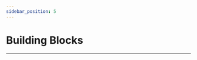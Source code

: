```yaml
---
sidebar_position: 5
---
```


# Building Blocks
---

<cardbox>
  <card
    href="./nezha-inventors-kit/"
    title="Nezha Inventors Kit"
    description="Based on Planet X sensors, [Nezha Inventor's Kit](https://shop.elecfreaks.com/products/elecfreaks-micro-bit-nezha-48-in-1-inventors-kit-without-micro-bit-board?_pos=2&_sid=ed1b6fbd2&_ss=r) is designed for BBC micro:bit. It contains multiple sensors and modules including LED, trimpot, soil moisture sensor, ultrasonic sensor, crash sensor, line-tracking sensor, etc., and also with over 400 pieces of bricks. We've built over 36 cases with this kit aiming to cultivate and inspire kids' creativity and imagination.Make each kid be an inventor from [Nezha Inventor's Kit](https://shop.elecfreaks.com/products/elecfreaks-micro-bit-nezha-48-in-1-inventors-kit-without-micro-bit-board?_pos=2&_sid=ed1b6fbd2&_ss=r)! "
    img={'https://wiki-media-ef.oss-cn-hongkong.aliyuncs.com/i18n/en/docusaurus-plugin-content-docs/current/microbit/building-blocks/nezha-inventors-kit/images/48-in-1-nezha-inventors-kit-icon.png'}
  />
  <card
    href="./wonder-building-kit/"
    title="Wonder Building Kit"
    description=""
    img={'https://wiki-media-ef.oss-cn-hongkong.aliyuncs.com/i18n/en/docusaurus-plugin-content-docs/current/microbit/building-blocks/wonder-building-kit/images/32-in-1-wonder-building-kit-icon.png'}
  />
  <card
    href="./ringbit-bricks-pack/"
    title="Ringbit Bricks Pack"
    description="Based on the Ring:bit V2 from Elecfreaks, the micro:bit Ring:bit Bricks Pack contains 360 degrees servos, the LED strips and almost 200 pieces bricks. Together with the well-designed assembly instructions and courses, it makes the kids learn the coding easily as well as how to build blocks in an interesting way. Let's start building our kits with the tips!"
    img={'https://wiki-media-ef.oss-cn-hongkong.aliyuncs.com/i18n/en/docusaurus-plugin-content-docs/current/microbit/building-blocks/ringbit-bricks-pack/images/6-in-1-ringbit-bricks-pack-icon.png'}
  />
  <card
    href="./microbit-space-science-kit/"
    title="micro:bit Space Science Kit"
    description="micro:bit Space Science Kit is a STEAM education kit designed specifically for primary and secondary school students. With the Nezha Multi functional Expansion Box V2 as the core, it is equipped with planetary series intelligent motors and various planetary sensors. Combined with a lunar landing map and rich building block structural components, it allows children to easily master aviation science and stimulate their enthusiasm for scientific exploration through hands-on construction and lunar landing challenges."
    img={'https://wiki-media-ef.oss-cn-hongkong.aliyuncs.com/docs/microbit/building-blocks/microbit-space-science/images/microbit-space-science-kit-introduction-icon.png'}
  />
</cardbox>

